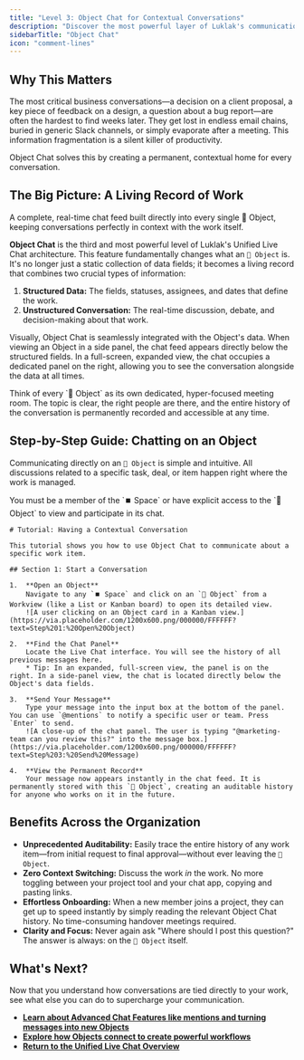 ```yaml
---
title: "Level 3: Object Chat for Contextual Conversations"
description: "Discover the most powerful layer of Luklak's communication: a dedicated chat feed on every single Object for perfectly contextual, auditable conversations."
sidebarTitle: "Object Chat"
icon: "comment-lines"
---
```


## Why This Matters

<Info>
  The most critical business conversations—a decision on a client proposal, a key piece of feedback on a design, a question about a bug report—are often the hardest to find weeks later. They get lost in endless email chains, buried in generic Slack channels, or simply evaporate after a meeting. This information fragmentation is a silent killer of productivity.
</Info>

Object Chat solves this by creating a permanent, contextual home for every conversation.

## The Big Picture: A Living Record of Work

<Card title="Level 3: Object Chat" icon="comment-lines" iconType="duotone">
  A complete, real-time chat feed built directly into every single 🧊 Object, keeping conversations perfectly in context with the work itself.
</Card>

**Object Chat** is the third and most powerful level of Luklak's Unified Live Chat architecture. This feature fundamentally changes what an `🧊 Object` is. It's no longer just a static collection of data fields; it becomes a living record that combines two crucial types of information:

1. **Structured Data:** The fields, statuses, assignees, and dates that define the work.
2. **Unstructured Conversation:** The real-time discussion, debate, and decision-making about that work.

Visually, Object Chat is seamlessly integrated with the Object's data. When viewing an Object in a side panel, the chat feed appears directly below the structured fields. In a full-screen, expanded view, the chat occupies a dedicated panel on the right, allowing you to see the conversation alongside the data at all times.

<Tip>
  Think of every `🧊 Object` as its own dedicated, hyper-focused meeting room. The topic is clear, the right people are there, and the entire history of the conversation is permanently recorded and accessible at any time.
</Tip>

## Step-by-Step Guide: Chatting on an Object

Communicating directly on an `🧊 Object` is simple and intuitive. All discussions related to a specific task, deal, or item happen right where the work is managed.

<Warning>
  You must be a member of the `⏹️ Space` or have explicit access to the `🧊 Object` to view and participate in its chat.
</Warning>

```guidejar
# Tutorial: Having a Contextual Conversation

This tutorial shows you how to use Object Chat to communicate about a specific work item.

## Section 1: Start a Conversation

1.  **Open an Object**
    Navigate to any `⏹️ Space` and click on an `🧊 Object` from a Workview (like a List or Kanban board) to open its detailed view.
    ![A user clicking on an Object card in a Kanban view.](https://via.placeholder.com/1200x600.png/000000/FFFFFF?text=Step%201:%20Open%20Object)

2.  **Find the Chat Panel**
    Locate the Live Chat interface. You will see the history of all previous messages here.
    * Tip: In an expanded, full-screen view, the panel is on the right. In a side-panel view, the chat is located directly below the Object's data fields.

3.  **Send Your Message**
    Type your message into the input box at the bottom of the panel. You can use `@mentions` to notify a specific user or team. Press `Enter` to send.
    ![A close-up of the chat panel. The user is typing "@marketing-team can you review this?" into the message box.](https://via.placeholder.com/1200x600.png/000000/FFFFFF?text=Step%203:%20Send%20Message)

4.  **View the Permanent Record**
    Your message now appears instantly in the chat feed. It is permanently stored with this `🧊 Object`, creating an auditable history for anyone who works on it in the future.
```

## Benefits Across the Organization

- **Unprecedented Auditability:** Easily trace the entire history of any work item—from initial request to final approval—without ever leaving the `🧊 Object`.
- **Zero Context Switching:** Discuss the work _in_ the work. No more toggling between your project tool and your chat app, copying and pasting links.
- **Effortless Onboarding:** When a new member joins a project, they can get up to speed instantly by simply reading the relevant Object Chat history. No time-consuming handover meetings required.
- **Clarity and Focus:** Never again ask "Where should I post this question?" The answer is always: on the `🧊 Object` itself.

## What's Next?

Now that you understand how conversations are tied directly to your work, see what else you can do to supercharge your communication.

- [**Learn about Advanced Chat Features like mentions and turning messages into new Objects**](/en/02-platform/platform-overview/unified-live-chat/chat-features)
- [**Explore how Objects connect to create powerful workflows**](/en/02-platform/platform-overview/object-connections/index)
- [**Return to the Unified Live Chat Overview**](/en/02-platform/platform-overview/unified-live-chat)